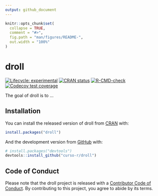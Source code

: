 ```yaml
---
output: github_document
---
```


<!-- README.md is generated from README.Rmd. Please edit that file -->

```r
knitr::opts_chunk$set(
  collapse = TRUE,
  comment = "#>",
  fig.path = "man/figures/README-",
  out.width = "100%"
)
```

# droll

<!-- badges: start -->
[![Lifecycle: experimental](https://img.shields.io/badge/lifecycle-experimental-orange.svg)](https://lifecycle.r-lib.org/articles/stages.html#experimental)
[![CRAN status](https://www.r-pkg.org/badges/version/droll)](https://CRAN.R-project.org/package=droll)
[![R-CMD-check](https://github.com/curso-r/droll/workflows/Check/badge.svg)](https://github.com/curso-r/droll/actions)
[![Codecov test
coverage](https://codecov.io/gh/curso-r/droll/branch/main/graph/badge.svg?token=ER3TMR0V9F)](https://codecov.io/gh/curso-r/droll?branch=master)
<!-- badges: end -->

The goal of droll is to ...

## Installation

You can install the released version of droll from [CRAN](https://CRAN.R-project.org) with:

``` r
install.packages("droll")
```

And the development version from [GitHub](https://github.com/) with:

``` r
# install.packages("devtools")
devtools::install_github("curso-r/droll")
```

## Code of Conduct

Please note that the droll project is released with a [Contributor Code of Conduct](https://contributor-covenant.org/version/2/0/CODE_OF_CONDUCT.html). By contributing to this project, you agree to abide by its terms.
